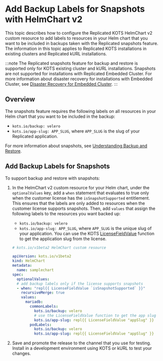 # Add Backup Labels for Snapshots with HelmChart v2

This topic describes how to configure the Replicated KOTS HelmChart v2 custom resource to add labels to resources in your Helm chart that you want to be included in backups taken with the Replicated snapshots feature. The information in this topic applies to Replicated KOTS installations in existing clusters and Replicated kURL installations.

:::note
The Replicated snapshots feature for backup and restore is supported only for KOTS existing cluster and kURL installations. Snapshots are not supported for installations with Replicated Embedded Cluster. For more information about disaster recovery for installations with Embedded Cluster, see [Disaster Recovery for Embedded Cluster](/vendor/embedded-disaster-recovery.mdx).
:::

## Overview

The snapshots feature requires the following labels on all resources in your Helm chart that you want to be included in the backup:
* `kots.io/backup: velero`
* `kots.io/app-slug: APP_SLUG`, where `APP_SLUG` is the slug of your Replicated application.

For more information about snapshots, see [Understanding Backup and Restore](snapshots-overview).

## Add Backup Labels for Snapshots

To support backup and restore with snapshots:

1. In the HelmChart v2 custom resource for your Helm chart, under the `optionalValues` key, add a `when` statement that evaluates to true only when the customer license has the `isSnapshotSupported` entitlement. This ensures that the labels are only added to resources when the customer license supports snapshots. Then, add `values` that assign the following labels to the resources you want backed up:
    * `kots.io/backup: velero`
    * `kots.io/app-slug: APP_SLUG`, where `APP_SLUG` is the unique slug of your application. You can use the KOTS [LicenseFieldValue](/reference/template-functions-license-context#licensefieldvalue) function to get the application slug from the license.

    ```yaml
    # kots.io/v1beta2 HelmChart custom resource

    apiVersion: kots.io/v1beta2
    kind: HelmChart
    metadata:
      name: samplechart
    spec:
      optionalValues:
      # add backup labels only if the license supports snapshots
      - when: "repl{{ LicenseFieldValue `isSnapshotSupported` }}"
        recursiveMerge: true
        values:
          mariadb:
            commonLabels:
              kots.io/backup: velero
              # use the LicenseFieldValue function to get the app slug from the license
              kots.io/app-slug: repl{{ LicenseFieldValue "appSlug" }}
            podLabels:
              kots.io/backup: velero
              kots.io/app-slug: repl{{ LicenseFieldValue "appSlug" }}
    ```

1. Save and promote the release to the channel that you use for testing. Install in a development environment using KOTS or kURL to test your changes.    
